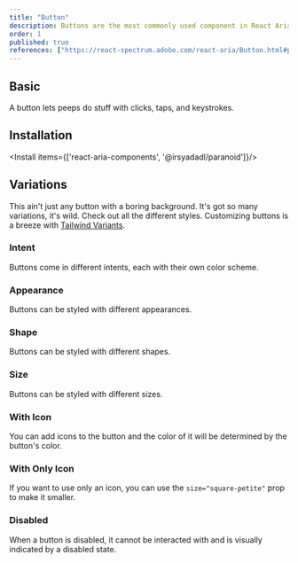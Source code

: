 ```yaml
---
title: "Button"
description: Buttons are the most commonly used component in React Aria. They're used to trigger actions, like submitting a form or navigating to a new page. They can be used in a variety of ways, from simple labels to complex forms.
order: 1
published: true
references: ["https://react-spectrum.adobe.com/react-aria/Button.html#props", "https://paranoid.irsyad.co"]
---
```



## Basic

A button lets peeps do stuff with clicks, taps, and keystrokes.
<How toUse="buttons/button-basic-demo" />

## Installation

<Install items={['react-aria-components', '@irsyadadl/paranoid']}/>

<SourceCode toShow='button'/>


## Variations

This ain't just any button with a boring background. It's got so many variations, it's wild. Check out all the different styles. Customizing buttons is a breeze with [Tailwind Variants](https://www.tailwind-variants.org/).

[//"]: # (<TableOfButtons/>)

### Intent

Buttons come in different intents, each with their own color scheme.

<How toUse="buttons/button-intent-demo" />

### Appearance

Buttons can be styled with different appearances.

<How toUse="buttons/button-appearance-demo" />

### Shape

Buttons can be styled with different shapes.

<How toUse="buttons/button-shape-demo" />

### Size

Buttons can be styled with different sizes.

<How toUse="buttons/button-size-demo" />

### With Icon
You can add icons to the button and the color of it will be determined by the button's color.
<How toUse="buttons/button-icon-demo" />

### With Only Icon
If you want to use only an icon, you can use the `size="square-petite"` prop to make it smaller.

<How toUse="buttons/button-only-icon-demo" />

### Disabled
When a button is disabled, it cannot be interacted with and is visually indicated by a disabled state.

<How toUse="buttons/button-disabled-demo" />
